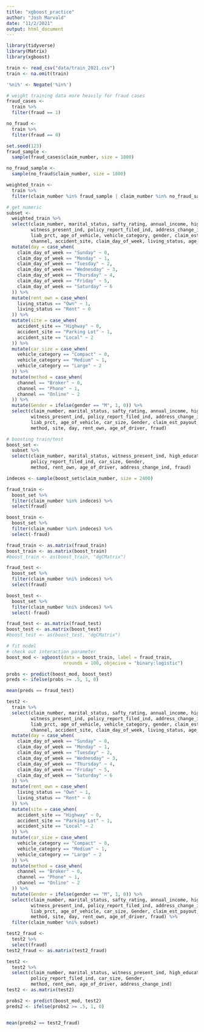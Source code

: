 ```yaml
---
title: "xgboost_practice"
author: "Josh Marvald"
date: "11/2/2021"
output: html_document
---
```


```r
library(tidyverse)
library(Matrix)
library(xgboost)
```


```r
train <- read_csv("data/train_2021.csv")
train <- na.omit(train)

'%ni%' <- Negate('%in%')
```


```r
# weight training data more heavily for fraud cases
fraud_cases <- 
  train %>%
  filter(fraud == 1)

no_fraud <- 
  train %>%
  filter(fraud == 0)

set.seed(123)
fraud_sample <-
  sample(fraud_cases$claim_number, size = 1800)

no_fraud_sample <-
  sample(no_fraud$claim_number, size = 1800)

weighted_train <-
  train %>%
  filter(claim_number %in% fraud_sample | claim_number %in% no_fraud_sample)
```


```r
# get numeric
subset <-
  weighted_train %>%
  select(claim_number, marital_status, safty_rating, annual_income, high_education_ind,
         witness_present_ind, policy_report_filed_ind, address_change_ind, past_num_of_claims,
         liab_prct, age_of_vehicle, vehicle_category, gender, claim_est_payout,
         channel, accident_site, claim_day_of_week, living_status, age_of_driver, fraud) %>%
  mutate(day = case_when(
    claim_day_of_week == "Sunday" ~ 0,
    claim_day_of_week == "Monday" ~ 1,
    claim_day_of_week == "Tuesday" ~ 2,
    claim_day_of_week == "Wednesday" ~ 3,
    claim_day_of_week == "Thursday" ~ 4,
    claim_day_of_week == "Friday" ~ 5,
    claim_day_of_week == "Saturday" ~ 6
  )) %>%
  mutate(rent_own = case_when(
    living_status == "Own" ~ 1,
    living_status == "Rent" ~ 0
  )) %>%
  mutate(site = case_when(
    accident_site == "Highway" ~ 0,
    accident_site == "Parking Lot" ~ 1,
    accident_site == "Local" ~ 2
  )) %>%
  mutate(car_size = case_when(
    vehicle_category == "Compact" ~ 0,
    vehicle_category == "Medium" ~ 1,
    vehicle_category == "Large" ~ 2
  )) %>%
  mutate(method = case_when(
    channel == "Broker" ~ 0,
    channel == "Phone" ~ 1,
    channel == "Online" ~ 2
  )) %>%
  mutate(Gender = ifelse(gender == "M", 1, 0)) %>%
  select(claim_number, marital_status, safty_rating, annual_income, high_education_ind,
         witness_present_ind, policy_report_filed_ind, address_change_ind, past_num_of_claims,
         liab_prct, age_of_vehicle, car_size, Gender, claim_est_payout,
         method, site, day, rent_own, age_of_driver, fraud)
```


```r
# boosting train/test
boost_set <-
  subset %>%
  select(claim_number, marital_status, witness_present_ind, high_education_ind,
         policy_report_filed_ind, car_size, Gender,
         method, rent_own, age_of_driver, address_change_ind, fraud)

indeces <- sample(boost_set$claim_number, size = 2400)

fraud_train <- 
  boost_set %>%
  filter(claim_number %in% indeces) %>%
  select(fraud)

boost_train <- 
  boost_set %>%
  filter(claim_number %in% indeces) %>%
  select(-fraud)

fraud_train <- as.matrix(fraud_train)
boost_train <- as.matrix(boost_train)
#boost_train <- as(boost_train, "dgCMatrix")

fraud_test <- 
  boost_set %>%
  filter(claim_number %ni% indeces) %>%
  select(fraud)

boost_test <-
  boost_set %>%
  filter(claim_number %ni% indeces) %>%
  select(-fraud)

fraud_test <- as.matrix(fraud_test)
boost_test <- as.matrix(boost_test)
#boost_test <- as(boost_test, "dgCMatrix")
```


```r
# fit model
# check out interaction parameter
boost_mod <- xgboost(data = boost_train, label = fraud_train, 
                     nrounds = 100, objecive = "binary:logistic")

probs <- predict(boost_mod, boost_test)
preds <- ifelse(probs >= .5, 1, 0)
```


```r
mean(preds == fraud_test)
```



```r
test2 <- 
  train %>%
  select(claim_number, marital_status, safty_rating, annual_income, high_education_ind,
         witness_present_ind, policy_report_filed_ind, address_change_ind, past_num_of_claims,
         liab_prct, age_of_vehicle, vehicle_category, gender, claim_est_payout,
         channel, accident_site, claim_day_of_week, living_status, age_of_driver, fraud) %>%
  mutate(day = case_when(
    claim_day_of_week == "Sunday" ~ 0,
    claim_day_of_week == "Monday" ~ 1,
    claim_day_of_week == "Tuesday" ~ 2,
    claim_day_of_week == "Wednesday" ~ 3,
    claim_day_of_week == "Thursday" ~ 4,
    claim_day_of_week == "Friday" ~ 5,
    claim_day_of_week == "Saturday" ~ 6
  )) %>%
  mutate(rent_own = case_when(
    living_status == "Own" ~ 1,
    living_status == "Rent" ~ 0
  )) %>%
  mutate(site = case_when(
    accident_site == "Highway" ~ 0,
    accident_site == "Parking Lot" ~ 1,
    accident_site == "Local" ~ 2
  )) %>%
  mutate(car_size = case_when(
    vehicle_category == "Compact" ~ 0,
    vehicle_category == "Medium" ~ 1,
    vehicle_category == "Large" ~ 2
  )) %>%
  mutate(method = case_when(
    channel == "Broker" ~ 0,
    channel == "Phone" ~ 1,
    channel == "Online" ~ 2
  )) %>%
  mutate(Gender = ifelse(gender == "M", 1, 0)) %>%
  select(claim_number, marital_status, safty_rating, annual_income, high_education_ind,
         witness_present_ind, policy_report_filed_ind, address_change_ind, past_num_of_claims,
         liab_prct, age_of_vehicle, car_size, Gender, claim_est_payout,
         method, site, day, rent_own, age_of_driver, fraud) %>%
  filter(claim_number %ni% subset)

test2_fraud <- 
  test2 %>%
  select(fraud)
test2_fraud <- as.matrix(test2_fraud)

test2 <- 
  test2 %>% 
  select(claim_number, marital_status, witness_present_ind, high_education_ind,
         policy_report_filed_ind, car_size, Gender,
         method, rent_own, age_of_driver, address_change_ind)
test2 <- as.matrix(test2)
```


```r
probs2 <- predict(boost_mod, test2)
preds2 <- ifelse(probs2 >= .5, 1, 0)


mean(preds2 == test2_fraud)
```


